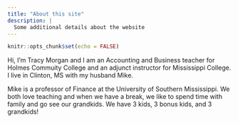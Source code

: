 ```yaml
---
title: "About this site"
description: |
  Some additional details about the website
---
```


```r
knitr::opts_chunk$set(echo = FALSE)

```
Hi, I'm Tracy Morgan and I am an Accounting and Business teacher for Holmes Commuity College and an adjunct instructor for Mississippi College.  I live in Clinton, MS with my husband Mike.  

Mike is a professor of Finance at the University of Southern Mississippi.  We both love teaching and when we have a break, we like to spend time with family and go see our grandkids.  We have 3 kids, 3 bonus kids, and 3 grandkids!  

